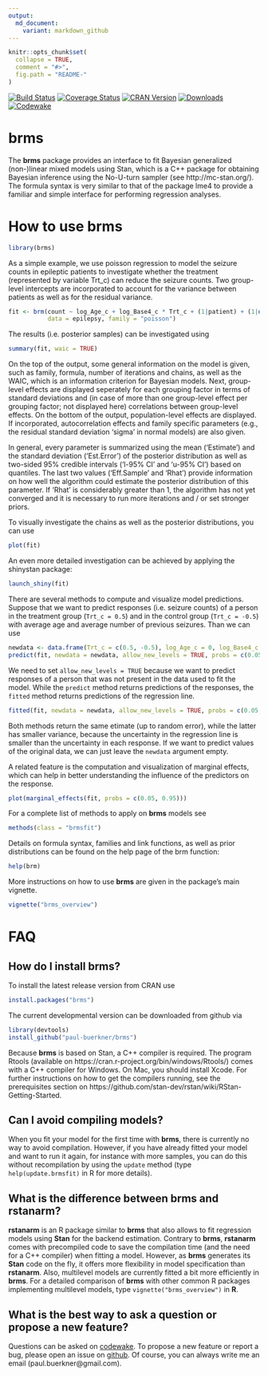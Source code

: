 ```yaml
---
output:
  md_document:
    variant: markdown_github
---
```


<!-- README.md is generated from README.Rmd. Please edit that file -->

```r
knitr::opts_chunk$set(
  collapse = TRUE,
  comment = "#>",
  fig.path = "README-"
)
```

[![Build Status](https://travis-ci.org/paul-buerkner/brms.svg?branch=master)](https://travis-ci.org/paul-buerkner/brms)
[![Coverage Status](https://codecov.io/github/paul-buerkner/brms/coverage.svg?branch=master)](https://codecov.io/github/paul-buerkner/brms?branch=master) 
[![CRAN Version](http://www.r-pkg.org/badges/version/brms)](https://cran.r-project.org/package=brms)
[![Downloads](http://cranlogs.r-pkg.org/badges/brms?color=brightgreen)](https://cran.rstudio.com/package=brms)
[![Codewake](https://www.codewake.com/badges/ask_question.svg)](https://www.codewake.com/p/brms)

# brms

The <b>brms</b> package provides an interface to fit Bayesian generalized (non-)linear mixed models using Stan, which is a C++ package for obtaining Bayesian inference using the No-U-turn sampler (see http://mc-stan.org/). The formula syntax is very similar to that of the package lme4 to provide a familiar and simple interface for performing regression analyses.

<!--
```r
options(width=90)
```
-->

# How to use brms
```r
library(brms)
```

As a simple example, we use poisson regression to model the seizure counts in epileptic patients to investigate whether the treatment (represented by variable Trt_c) can reduce the seizure counts. Two group-level intercepts are incorporated to account for the variance between patients as well as for the residual variance. 
```r
fit <- brm(count ~ log_Age_c + log_Base4_c * Trt_c + (1|patient) + (1|obs), 
           data = epilepsy, family = "poisson")
```

The results (i.e. posterior samples) can be investigated using
```r
summary(fit, waic = TRUE) 
```

On the top of the output, some general information on the model is given, such as family, formula, number of iterations and chains, as well as the WAIC, which is an information criterion for Bayesian models. Next, group-level effects are displayed seperately for each grouping factor in terms of standard deviations and (in case of more than one group-level effect per grouping factor; not displayed here) correlations between group-level effects. On the bottom of the output, population-level effects are displayed. If incorporated, autocorrelation effects and family specific parameters (e.g., the residual standard deviation 'sigma' in normal models) are also given.

In general, every parameter is summarized using the mean ('Estimate') and the standard deviation ('Est.Error') of the posterior distribution as well as two-sided 95% credible intervals ('l-95% CI' and 'u-95% CI') based on quantiles. The last two values ('Eff.Sample' and 'Rhat') provide information on how well the algorithm could estimate the posterior distribution of this parameter. If 'Rhat' is considerably greater than 1, the algorithm has not yet converged and it is necessary to run more iterations and / or set stronger priors.

To visually investigate the chains as well as the posterior distributions, you can use
```r
plot(fit) 
``` 
An even more detailed investigation can be achieved by applying the shinystan package:
```r
launch_shiny(fit) 
``` 

There are several methods to compute and visualize model predictions. Suppose that we want to predict responses (i.e. seizure counts) of a person in the treatment group (`Trt_c = 0.5`) and in the control group (`Trt_c = -0.5`) with average age and average number of previous seizures. Than we can use
```r
newdata <- data.frame(Trt_c = c(0.5, -0.5), log_Age_c = 0, log_Base4_c = 0)
predict(fit, newdata = newdata, allow_new_levels = TRUE, probs = c(0.05, 0.95))
```
We need to set `allow_new_levels = TRUE` because we want to predict responses of a person that was not present in the data used to fit the model. While the `predict` method returns predictions of the responses, the `fitted` method returns predictions of the regression line. 
```r
fitted(fit, newdata = newdata, allow_new_levels = TRUE, probs = c(0.05, 0.95))
```
Both methods return the same etimate (up to random error), while the latter has smaller variance, because the uncertainty in the regression line is smaller than the uncertainty in each response. If we want to predict values of the original data, we can just leave the `newdata` argument empty. 

A related feature is the computation and visualization of marginal effects, which can help in better  understanding the influence of the predictors on the response.
```r
plot(marginal_effects(fit, probs = c(0.05, 0.95)))
```

For a complete list of methods to apply on <b>brms</b> models see
```r
methods(class = "brmsfit") 
``` 

Details on formula syntax, families and link functions, as well as prior distributions can be found on the help page of the brm function:
```r
help(brm) 
``` 

More instructions on how to use <b>brms</b> are given in the package's main vignette.
```r
vignette("brms_overview") 
``` 

# FAQ

## How do I install brms?

To install the latest release version from CRAN use

```r
install.packages("brms")
```

The current developmental version can be downloaded from github via

```r
library(devtools)
install_github("paul-buerkner/brms")
```

Because <b>brms</b> is based on Stan, a C++ compiler is required. The program Rtools (available on https://cran.r-project.org/bin/windows/Rtools/) comes with a C++ compiler for Windows. On Mac, you should install Xcode. For further instructions on how to get the compilers running, see the prerequisites section on https://github.com/stan-dev/rstan/wiki/RStan-Getting-Started.

## Can I avoid compiling models?

When you fit your model for the first time with <b>brms</b>, there is currently no way to avoid compilation. However, if you have already fitted your model and want to run it again, for instance with more samples, you can do this without recompilation by using the `update` method (type `help(update.brmsfit)` in R for more details).

## What is the difference between brms and rstanarm?

<b>rstanarm</b> is an R package similar to <b>brms</b> that also allows to fit regression models using <b>Stan</b> for the backend estimation. Contrary to <b>brms</b>, <b>rstanarm</b> comes with precompiled code to save the compilation time (and the need for a C++ compiler) when fitting a model. However, as <b>brms</b> generates its <b>Stan</b> code on the fly, it offers more flexibility in model specification than <b>rstanarm</b>. Also, multilevel models are currently fitted a bit more efficiently in <b>brms</b>. For a detailed comparison of <b>brms</b> with other common R packages implementing multilevel models, type `vignette("brms_overview")` in <b>R</b>.

## What is the best way to ask a question or propose a new feature?

Questions can be asked on [codewake](https://www.codewake.com/p/brms). To propose a new feature or report a bug, please open an issue on
[github](https://github.com/paul-buerkner/brms). Of course, you can always write me an email (paul.buerkner@gmail.com).
